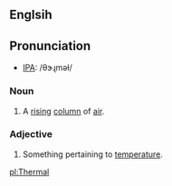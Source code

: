 ==Englsih==
==Pronunciation==
*[[IPA]]: /θɝɻməɫ/
===Noun===
#A [[rise|rising]] [[column]] of [[air]].

===Adjective===
#Something pertaining to [[temperature]].

[[pl:Thermal]]